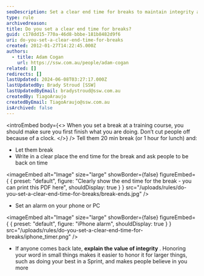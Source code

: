 ```yaml
---
seoDescription: Set a clear end time for breaks to maintain integrity and ensure prompt returns, utilizing alarms or written reminders.
type: rule
archivedreason:
title: Do you set a clear end time for breaks?
guid: c178dd15-770a-46d8-bbbe-181b8482d9f6
uri: do-you-set-a-clear-end-time-for-breaks
created: 2012-01-27T14:22:45.000Z
authors:
  - title: Adam Cogan
    url: https://ssw.com.au/people/adam-cogan
related: []
redirects: []
lastUpdated: 2024-06-08T03:27:17.000Z
lastUpdatedBy: Brady Stroud [SSW]
lastUpdatedByEmail: bradystroud@ssw.com.au
createdBy: TiagoAraujo
createdByEmail: TiagoAraujo@ssw.com.au
isArchived: false
---
```


<introEmbed
  body={<>
When you set a break at a training course, you should make sure you first finish what you are doing. Don’t cut people off because of a clock.
  </>}
/>
Tell them 20 min break (or 1 hour for lunch) and:

- Let them break
- Write in a clear place the end time for the break and ask people to be back on time
  
<imageEmbed
  alt="Image"
  size="large"
  showBorder={false}
  figureEmbed={ {
    preset: "default",
    figure: "Clearly show the end time for the break - you can print this PDF here",
    shouldDisplay: true
  } }
  src="/uploads/rules/do-you-set-a-clear-end-time-for-breaks/break-ends.jpg"
/>


- Set an alarm on your phone or PC


<imageEmbed
  alt="Image"
  size="large"
  showBorder={false}
  figureEmbed={ {
    preset: "default",
    figure: "iPhone alarm",
    shouldDisplay: true
  } }
  src="/uploads/rules/do-you-set-a-clear-end-time-for-breaks/iphone_timer.png"
/>


- If anyone comes back late, **explain the value of integrity** . Honoring your word in small things makes it easier to honor it for larger things, such as doing your best in a Sprint, and makes people believe in you more
